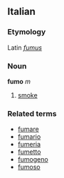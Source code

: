 ==Italian==
===Etymology===
Latin ''[[fumus]]''
===Noun===
'''fumo''' ''m''

# [[smoke]]

===Related terms===
*[[fumare]]
*[[fumario]]
*[[fumeria]]
*[[fumetto]]
*[[fumogeno]]
*[[fumoso]]